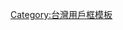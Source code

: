 {{Userbox
|id= 永和
|id-c= #FF8001
|info= '''該用戶居住於新北市[[永和區|<span style= color:#FF0000>永和</span>]]。'''
|info-c= #660099
|info-s= 10
|info-fc= #FFFFFF
|border-c= #000000
}}
<includeonly>[[Category:永和區維基人|{{PAGENAME}}]]</includeonly>
<noinclude>
<p style= "clear:both;padding-top:2em">
[[Category:台灣用戶框模板]]
</noinclude>